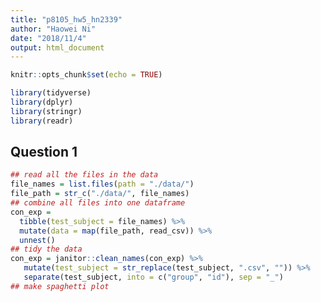 ```yaml
---
title: "p8105_hw5_hn2339"
author: "Haowei Ni"
date: "2018/11/4"
output: html_document
---
```


```r
knitr::opts_chunk$set(echo = TRUE)
```

```r
library(tidyverse)
library(dplyr)
library(stringr)
library(readr)
```

## Question 1 

```r
## read all the files in the data 
file_names = list.files(path = "./data/")
file_path = str_c("./data/", file_names)
## combine all files into one dataframe 
con_exp =
  tibble(test_subject = file_names) %>% 
  mutate(data = map(file_path, read_csv)) %>% 
  unnest()
## tidy the data 
con_exp = janitor::clean_names(con_exp) %>% 
   mutate(test_subject = str_replace(test_subject, ".csv", "")) %>% 
   separate(test_subject, into = c("group", "id"), sep = "_")
## make spaghetti plot

```

